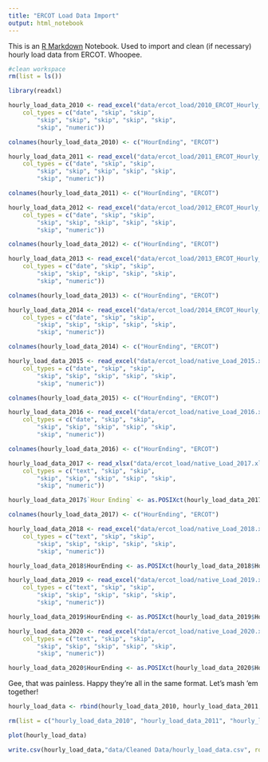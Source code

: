 ```yaml
---
title: "ERCOT Load Data Import"
output: html_notebook
---
```


This is an [R Markdown](http://rmarkdown.rstudio.com) Notebook. Used to import and clean (if necessary) hourly load data from ERCOT. Whoopee.


```r
#clean workspace
rm(list = ls())
```


```r
library(readxl)
```

```r
hourly_load_data_2010 <- read_excel("data/ercot_load/2010_ERCOT_Hourly_Load_Data.xls", 
    col_types = c("date", "skip", "skip", 
        "skip", "skip", "skip", "skip", "skip", 
        "skip", "numeric"))

colnames(hourly_load_data_2010) <- c("HourEnding", "ERCOT")
```

```r
hourly_load_data_2011 <- read_excel("data/ercot_load/2011_ERCOT_Hourly_Load_Data.xls", 
    col_types = c("date", "skip", "skip", 
        "skip", "skip", "skip", "skip", "skip", 
        "skip", "numeric"))

colnames(hourly_load_data_2011) <- c("HourEnding", "ERCOT")

```

```r
hourly_load_data_2012 <- read_excel("data/ercot_load/2012_ERCOT_Hourly_Load_Data.xls", 
    col_types = c("date", "skip", "skip", 
        "skip", "skip", "skip", "skip", "skip", 
        "skip", "numeric"))

colnames(hourly_load_data_2012) <- c("HourEnding", "ERCOT")


```

```r
hourly_load_data_2013 <- read_excel("data/ercot_load/2013_ERCOT_Hourly_Load_Data.xls", 
    col_types = c("date", "skip", "skip", 
        "skip", "skip", "skip", "skip", "skip", 
        "skip", "numeric"))

colnames(hourly_load_data_2013) <- c("HourEnding", "ERCOT")

```

```r
hourly_load_data_2014 <- read_excel("data/ercot_load/2014_ERCOT_Hourly_Load_Data.xls", 
    col_types = c("date", "skip", "skip", 
        "skip", "skip", "skip", "skip", "skip", 
        "skip", "numeric"))

colnames(hourly_load_data_2014) <- c("HourEnding", "ERCOT")

```

```r
hourly_load_data_2015 <- read_excel("data/ercot_load/native_Load_2015.xls", 
    col_types = c("date", "skip", "skip", 
        "skip", "skip", "skip", "skip", "skip", 
        "skip", "numeric"))

colnames(hourly_load_data_2015) <- c("HourEnding", "ERCOT")

```

```r
hourly_load_data_2016 <- read_excel("data/ercot_load/native_Load_2016.xlsx", 
    col_types = c("date", "skip", "skip", 
        "skip", "skip", "skip", "skip", "skip", 
        "skip", "numeric"))

colnames(hourly_load_data_2016) <- c("HourEnding", "ERCOT")


```

```r
hourly_load_data_2017 <- read_xlsx("data/ercot_load/native_Load_2017.xlsx", 
    col_types = c("text", "skip", "skip", 
        "skip", "skip", "skip", "skip", "skip", 
        "skip", "numeric"))

hourly_load_data_2017$`Hour Ending` <- as.POSIXct(hourly_load_data_2017$`Hour Ending`, format = "%m/%d/%Y %H:%M")

colnames(hourly_load_data_2017) <- c("HourEnding", "ERCOT")

```

```r
hourly_load_data_2018 <- read_excel("data/ercot_load/native_Load_2018.xlsx", 
    col_types = c("text", "skip", "skip", 
        "skip", "skip", "skip", "skip", "skip", 
        "skip", "numeric"))

hourly_load_data_2018$HourEnding <- as.POSIXct(hourly_load_data_2018$HourEnding, format = "%m/%d/%Y %H:%M")

```

```r
hourly_load_data_2019 <- read_excel("data/ercot_load/native_Load_2019.xlsx", 
    col_types = c("text", "skip", "skip", 
        "skip", "skip", "skip", "skip", "skip", 
        "skip", "numeric"))

hourly_load_data_2019$HourEnding <- as.POSIXct(hourly_load_data_2019$HourEnding, format = "%m/%d/%Y %H:%M")

```

```r
hourly_load_data_2020 <- read_excel("data/ercot_load/native_Load_2020.xlsx", 
    col_types = c("text", "skip", "skip", 
        "skip", "skip", "skip", "skip", "skip", 
        "skip", "numeric"))

hourly_load_data_2020$HourEnding <- as.POSIXct(hourly_load_data_2020$HourEnding, format = "%m/%d/%Y %H:%M")
```


Gee, that was painless. Happy they're all in the same format. Let's mash 'em together!

```r
hourly_load_data <- rbind(hourly_load_data_2010, hourly_load_data_2011, hourly_load_data_2012, hourly_load_data_2013, hourly_load_data_2014, hourly_load_data_2015, hourly_load_data_2016, hourly_load_data_2017, hourly_load_data_2018, hourly_load_data_2019, hourly_load_data_2020)

rm(list = c("hourly_load_data_2010", "hourly_load_data_2011", "hourly_load_data_2012", "hourly_load_data_2013", "hourly_load_data_2014", "hourly_load_data_2015", "hourly_load_data_2016", "hourly_load_data_2017", "hourly_load_data_2018", "hourly_load_data_2019", "hourly_load_data_2020"))
```

```r
plot(hourly_load_data)
```

```r
write.csv(hourly_load_data,"data/Cleaned Data/hourly_load_data.csv", row.names=FALSE)
```


